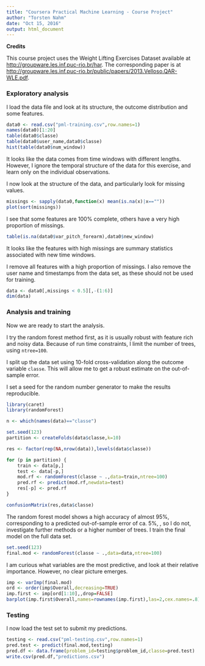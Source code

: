 ```yaml
---
title: "Coursera Practical Machine Learning - Course Project"
author: "Torsten Nahm"
date: "Oct 15, 2016"
output: html_document
---
```


**Credits**

This course project uses the Weight Lifting Exercises Dataset available at
<http://groupware.les.inf.puc-rio.br/har>. The corresponding paper is at
<http://groupware.les.inf.puc-rio.br/public/papers/2013.Velloso.QAR-WLE.pdf>.

### Exploratory analysis

I load the data file and look at its structure, the outcome distribution and
some features.

```r
data0 <- read.csv("pml-training.csv",row.names=1)
names(data0)[1:20]
table(data0$classe)
table(data0$user_name,data0$classe)
hist(table(data0$num_window))
```

It looks like the data comes from time windows with different lengths. However,
I ignore the temporal structure of the data for this exercise, and learn only
on the individual observations.

I now look at the structure of the data, and particularly look for missing
values.

```r
missings <- sapply(data0,function(x) mean(is.na(x)|x==""))
plot(sort(missings))
```

I see that some features are 100% complete, others have a very high proportion
of missings.

```r
table(is.na(data0$var_pitch_forearm),data0$new_window)
```

It looks like the features with high missings are summary statistics associated
with new time windows.

I remove all features with a high proportion of missings. I also remove the
user name and timestamps from the data set, as these should not be used for
training.


```r
data <- data0[,missings < 0.5][,-(1:6)]
dim(data)
```

### Analysis and training

Now we are ready to start the analysis.

I try the random forest method first, as it is usually robust with feature rich
and noisy data. Because of run time constraints, I limit the number of
trees, using `ntree=100`.

I split up the data set using 10-fold cross-validation along the
outcome variable `classe`. This will allow me to get a robust estimate on the
out-of-sample error.

I set a seed for the random number generator to make the results
reproducible.

```r
library(caret)
library(randomForest)

n <- which(names(data)=="classe")

set.seed(123)
partition <- createFolds(data$classe,k=10)

res <- factor(rep(NA,nrow(data)),levels(data$classe))

for (p in partition) {
	train <- data[p,]
	test <- data[-p,]
	mod.rf <- randomForest(classe ~ .,data=train,ntree=100)
	pred.rf <- predict(mod.rf,newdata=test)
	res[-p] <- pred.rf
}

confusionMatrix(res,data$classe)
```

The random forest model shows a high accuracy of almost 95%, corresponding to a
predicted out-of-sample error of ca. 5%, , so I do not, investigate further methods
or a higher number of trees. I train the final model on the full data set.

```r
set.seed(123)
final.mod <- randomForest(classe ~ .,data=data,ntree=100)
```

I am curious what variables are the most predictive, and look at their relative
importance. However, no clear picture emerges.

```r
imp <- varImp(final.mod)
ord <- order(imp$Overall,decreasing=TRUE)
imp.first <- imp[ord[1:10],,drop=FALSE]
barplot(imp.first$Overall,names=rownames(imp.first),las=2,cex.names=.8)
```

### Testing

I now load the test set to submit my predictions.

```r
testing <- read.csv("pml-testing.csv",row.names=1)
pred.test <- predict(final.mod,testing)
pred.df <- data.frame(problem_id=testing$problem_id,classe=pred.test)
write.csv(pred.df,"predictions.csv")
```
